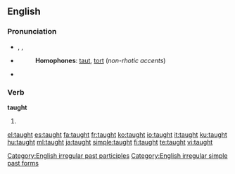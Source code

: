 ==English==

===Pronunciation===
* {{enPR|tôt}}, {{IPA|/ˈtɔːt/}}, {{SAMPA|/"tO:t/}}
* {{audio|en-us-taught.ogg|Audio (US)}}
*: '''Homophones''': [[taut]], [[tort]] (''non-rhotic accents'')
*: {{rhymes|ɔːt}}
* {{audio|en-uk-taught.ogg|Audio (UK)}}

===Verb===
'''taught'''

# {{past of|[[teach]]}}

<!--these belong on the page for "teach"====Translations====
{{trans-top|Simple past}}
* Dutch: [[leerde]] (aan), [[leerden]] (aan)
* Finnish: (''sg.''): ''1st'' [[opetin]], ''2nd'' [[opetit]], ''3rd'' [[opetti]]; (''pl.''): ''1rd'' [[opetimme]], ''2nd'' [[opetitte]], ''3rd'' [[opettivat]]
{{trans-mid}}
* German: [[lehrte]], [[lehrtest]], [[lehrten]]
{{trans-bottom}}

{{trans-top|Past participle}}
* Dutch: (aan)[[geleerd]]
* German: [[gelehrt]]
{{trans-mid}}
* Italian: [[insegnato]]
{{trans-bottom}}-->

[[Category:English irregular past participles]]
[[Category:English irregular simple past forms]]

[[el:taught]]
[[es:taught]]
[[fa:taught]]
[[fr:taught]]
[[ko:taught]]
[[io:taught]]
[[it:taught]]
[[ku:taught]]
[[hu:taught]]
[[ml:taught]]
[[ja:taught]]
[[simple:taught]]
[[fi:taught]]
[[te:taught]]
[[vi:taught]]
